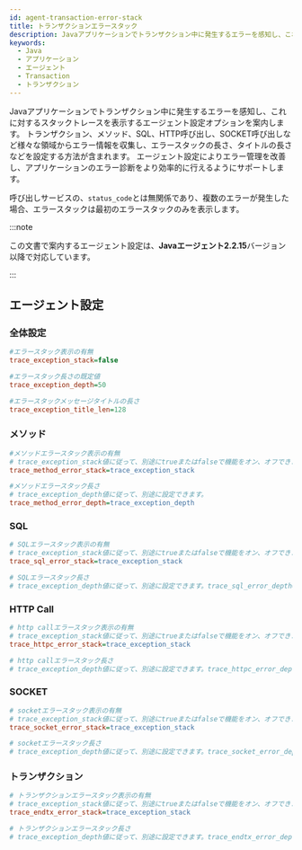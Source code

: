 ```yaml
---
id: agent-transaction-error-stack
title: トランザクションエラースタック
description: Javaアプリケーションでトランザクション中に発生するエラーを感知し、これに対するスタックトレースを表示するエージェント設定オプションを案内します。 トランザクション、メソッド、SQL、HTTP呼び出し、SOCKET呼び出しなど様々な領域からエラー情報を収集し、エラースタックの長さ、タイトルの長さなどを設定する方法が含まれます。 エージェント設定によりエラー管理を改善し、アプリケーションのエラー診断をより効率的に行えるようにサポートします。
keywords:
  - Java
  - アプリケーション
  - エージェント
  - Transaction
  - トランザクション
---
```


Javaアプリケーションでトランザクション中に発生するエラーを感知し、これに対するスタックトレースを表示するエージェント設定オプションを案内します。 トランザクション、メソッド、SQL、HTTP呼び出し、SOCKET呼び出しなど様々な領域からエラー情報を収集し、エラースタックの長さ、タイトルの長さなどを設定する方法が含まれます。 エージェント設定によりエラー管理を改善し、アプリケーションのエラー診断をより効率的に行えるようにサポートします。

呼び出しサービスの、`status_code`とは無関係であり、複数のエラーが発生した場合、エラースタックは最初のエラースタックのみを表示します。

:::note

この文書で案内するエージェント設定は、**Javaエージェント2.2.15**バージョン以降で対応しています。

:::

## エージェント設定

### 全体設定

```ini title='whatap.conf'
#エラースタック表示の有無
trace_exception_stack=false

#エラースタック長さの既定値
trace_exception_depth=50

#エラースタックメッセージタイトルの長さ
trace_exception_title_len=128
```

### メソッド

```ini title='whatap.conf'
#メソッドエラースタック表示の有無
# trace_exception_stack値に従って、別途にtrueまたはfalseで機能をオン、オフできます。
trace_method_error_stack=trace_exception_stack

#メソッドエラースタック長さ
# trace_exception_depth値に従って、別途に設定できます。
trace_method_error_depth=trace_exception_depth
```

### SQL

```ini title='whatap.conf'
# SQLエラースタック表示の有無
# trace_exception_stack値に従って、別途にtrueまたはfalseで機能をオン、オフできます。
trace_sql_error_stack=trace_exception_stack

# SQLエラースタック長さ
# trace_exception_depth値に従って、別途に設定できます。trace_sql_error_depth=trace_exception_depth
```

### HTTP Call

```ini title='whatap.conf'
# http callエラースタック表示の有無
# trace_exception_stack値に従って、別途にtrueまたはfalseで機能をオン、オフできます。
trace_httpc_error_stack=trace_exception_stack

# http callエラースタック長さ
# trace_exception_depth値に従って、別途に設定できます。trace_httpc_error_depth=trace_exception_depth
```

### SOCKET

```ini title='whatap.conf'
# socketエラースタック表示の有無
# trace_exception_stack値に従って、別途にtrueまたはfalseで機能をオン、オフできます。
trace_socket_error_stack=trace_exception_stack

# socketエラースタック長さ
# trace_exception_depth値に従って、別途に設定できます。trace_socket_error_depth=trace_exception_depth
```

### トランザクション

```ini title='whatap.conf'
# トランザクションエラースタック表示の有無
# trace_exception_stack値に従って、別途にtrueまたはfalseで機能をオン、オフできます。
trace_endtx_error_stack=trace_exception_stack

# トランザクションエラースタック長さ
# trace_exception_depth値に従って、別途に設定できます。trace_endtx_error_depth=trace_exception_depth
```
